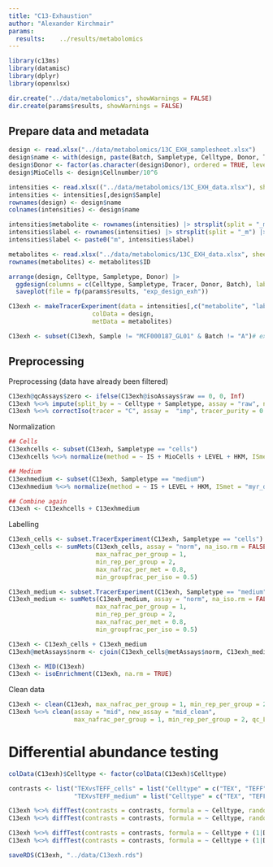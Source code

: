 ```yaml
---
title: "C13-Exhaustion"
author: "Alexander Kirchmair"
params:
  results:    ../results/metabolomics
---
```



```r

library(c13ms)
library(datamisc)
library(dplyr)
library(openxlsx)

dir.create("../data/metabolomics", showWarnings = FALSE)
dir.create(params$results, showWarnings = FALSE)

```


## Prepare data and metadata
```r
design <- read.xlsx("../data/metabolomics/13C_EXH_samplesheet.xlsx")
design$name <- with(design, paste(Batch, Sampletype, Celltype, Donor, Tracer, sep = "_"))
design$Donor <- factor(as.character(design$Donor), ordered = TRUE, levels = c("1", "2", "3"))
design$MioCells <- design$Cellnumber/10^6

intensities <- read.xlsx(("../data/metabolomics/13C_EXH_data.xlsx"), sheet = "intensities", rowNames = TRUE)
intensities <- intensities[,design$Sample]
rownames(design) <- design$name
colnames(intensities) <- design$name

intensities$metabolite <- rownames(intensities) |> strsplit(split = "_m") |> sapply(FUN = "[", 1)
intensities$label <- rownames(intensities) |> strsplit(split = "_m") |> sapply(FUN = "[", 2)
intensities$label <- paste0("m", intensities$label)

metabolites <- read.xlsx("../data/metabolomics/13C_EXH_data.xlsx", sheet = "metabolites")
rownames(metabolites) <- metabolites$ID

arrange(design, Celltype, Sampletype, Donor) |>
  ggdesign(columns = c(Celltype, Sampletype, Tracer, Donor, Batch), label = TRUE) |>
  saveplot(file = fp(params$results, "exp_design_exh"))

C13exh <- makeTracerExperiment(data = intensities[,c("metabolite", "label", design$name)],
                       colData = design,
                       metData = metabolites)

C13exh <- subset(C13exh, Sample != "MCF000187_GL01" & Batch != "A")# exclude based on QC

```


## Preprocessing

Preprocessing (data have already been filtered)
```r
C13exh@qcAssays$zero <- ifelse(C13exh@isoAssays$raw == 0, 0, Inf)
C13exh %<>% impute(split_by = ~ Celltype + Sampletype, assay = "raw", na = NULL, nan = 0)
C13exh %<>% correctIso(tracer = "C", assay =  "imp", tracer_purity = 0.99, mode = "negative", tol_error = 0.15, highres = TRUE)
```


Normalization
```r

## Cells
C13exhcells <- subset(C13exh, Sampletype == "cells")
C13exhcells %<>% normalize(method = ~ IS + MioCells + LEVEL + HKM, ISmet = "myr_d27_m0", assay = "corr")

## Medium
C13exhmedium <- subset(C13exh, Sampletype == "medium")
C13exhmedium %<>% normalize(method = ~ IS + LEVEL + HKM, ISmet = "myr_d27_m0", assay = "corr")

## Combine again
C13exh <- C13exhcells + C13exhmedium

```


Labelling
```r

C13exh_cells <- subset.TracerExperiment(C13exh, Sampletype == "cells")
C13exh_cells <- sumMets(C13exh_cells, assay = "norm", na_iso.rm = FALSE, qc_LOQ = "zero", thres_LOQ = 1, split_by = ~ Celltype, exclude = "myr_d27",
                        max_nafrac_per_group = 1,
                        min_rep_per_group = 2,
                        max_nafrac_per_met = 0.8,
                        min_groupfrac_per_iso = 0.5)

C13exh_medium <- subset.TracerExperiment(C13exh, Sampletype == "medium")
C13exh_medium <- sumMets(C13exh_medium, assay = "norm", na_iso.rm = FALSE, qc_LOQ = "zero", thres_LOQ = 1, split_by = ~ Celltype,
                        max_nafrac_per_group = 1,
                        min_rep_per_group = 2,
                        max_nafrac_per_met = 0.8,
                        min_groupfrac_per_iso = 0.5)

C13exh <- C13exh_cells + C13exh_medium
C13exh@metAssays$norm <- cjoin(C13exh_cells@metAssays$norm, C13exh_medium@metAssays$norm)[,rownames(C13exh@colData)]

C13exh <- MID(C13exh)
C13exh <- isoEnrichment(C13exh, na.rm = TRUE)
```


Clean data
```r
C13exh <- clean(C13exh, max_nafrac_per_group = 1, min_rep_per_group = 2, qc_LOQ = "zero", thres_LOQ = 1, split_by = ~ Sampletype, soft = TRUE)
C13exh %<>% clean(assay = "mid", new_assay = "mid_clean",
                  max_nafrac_per_group = 1, min_rep_per_group = 2, qc_LOQ = "zero", thres_LOQ = 1, split_by = ~ Sampletype, soft = TRUE)

```


# Differential abundance testing
```r

colData(C13exh)$Celltype <- factor(colData(C13exh)$Celltype)

contrasts <- list("TEXvsTEFF_cells" = list("Celltype" = c("TEX", "TEFF"), "Sampletype" = "cells", "Tracer" = "13C"),
                  "TEXvsTEFF_medium" = list("Celltype" = c("TEX", "TEFF"), "Sampletype" = "medium", "Tracer" = "13C"))

C13exh %<>% diffTest(contrasts = contrasts, formula = ~ Celltype, random = ~ 1 | Donor, type = "met", method = "lmm", assay = "norm")
C13exh %<>% diffTest(contrasts = contrasts, formula = ~ Celltype, random = ~ 1 | Donor, type = "iso", method = "lmm", assay = "norm")

C13exh %<>% diffTest(contrasts = contrasts, formula = ~ Celltype + (1|Donor), type = "met", method = "beta", assay = "frac")
C13exh %<>% diffTest(contrasts = contrasts, formula = ~ Celltype + (1|Donor), type = "iso", method = "beta", assay = "mid_clean")
```


```r
saveRDS(C13exh, "../data/C13exh.rds")
```

